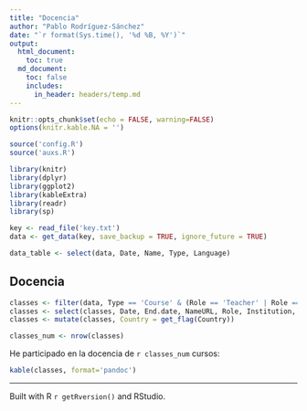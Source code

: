 ```yaml
---
title: "Docencia"
author: "Pablo Rodríguez-Sánchez"
date: "`r format(Sys.time(), '%d %B, %Y')`"
output:
  html_document:
    toc: true
  md_document:
    toc: false
    includes:
      in_header: headers/temp.md
---
```


```r
knitr::opts_chunk$set(echo = FALSE, warning=FALSE)
options(knitr.kable.NA = '')
```

```r
source('config.R')
source('auxs.R')

library(knitr)
library(dplyr)
library(ggplot2)
library(kableExtra)
library(readr)
library(sp)
```


```r
key <- read_file('key.txt')
data <- get_data(key, save_backup = TRUE, ignore_future = TRUE)
```

```r
data_table <- select(data, Date, Name, Type, Language)
```

## Docencia
```r
classes <- filter(data, Type == 'Course' & (Role == 'Teacher' | Role == 'Teaching assistant'))
classes <- select(classes, Date, End.date, NameURL, Role, Institution, Country)
classes <- mutate(classes, Country = get_flag(Country))

classes_num <- nrow(classes)
```

He participado en la docencia de `r classes_num` cursos:

```r
kable(classes, format='pandoc')
```

***

Built with R `r getRversion()` and RStudio.
